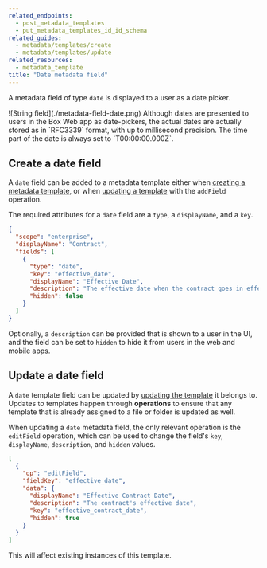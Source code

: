 ```yaml
---
related_endpoints:
  - post_metadata_templates
  - put_metadata_templates_id_id_schema
related_guides: 
  - metadata/templates/create
  - metadata/templates/update
related_resources:
  - metadata_template
title: "Date metadata field"
---
```

A metadata field of type `date` is displayed to a user as a date picker. 

<ImageFrame border center shadow width='400'>
  ![String field](./metadata-field-date.png)

</ImageFrame>

<Message notice>
  Although dates are presented to users in the Box Web app as date-pickers, the
  actual dates are actually stored as in `RFC3339` format, with up to
  millisecond precision. The time part of the date is always set to `T00:00:00.000Z`.
</Message>

## Create a date field

A `date` field can be added to a metadata template either when [creating a
metadata template][g_create_template], or when [updating a
template][g_update_template] with the `addField` operation.

The required attributes for a `date` field are a `type`, a `displayName`, and a
`key`.

```json
{
  "scope": "enterprise",
  "displayName": "Contract",
  "fields": [
    {
      "type": "date",
      "key": "effective_date",
      "displayName": "Effective Date",
      "description": "The effective date when the contract goes in effect",
      "hidden": false
    }
  ]
}
```

Optionally, a `description` can be provided that is shown to a user in the UI,
and the field can be set to `hidden` to hide it from users in the web and mobile
apps.

## Update a date field

A `date` template field can be updated by [updating the
template][g_update_template] it belongs to. Updates to templates happen through
**operations** to ensure that any template that is already assigned to a file or
folder is updated as well.

When updating a `date` metadata field, the only relevant operation is the
`editField` operation, which can be used to change the field's `key`,
`displayName`, `description`, and `hidden` values.

```json
[
  {
    "op": "editField",
    "fieldKey": "effective_date",
    "data": {
      "displayName": "Effective Contract Date",
      "description": "The contract's effective date",
      "key": "effective_contract_date",
      "hidden": true
    }
  }
]
```

<Message warning>

This will affect existing instances of this template.

</Message>

[g_create_template]: g://metadata/templates/create
[g_update_template]: g://metadata/templates/update
